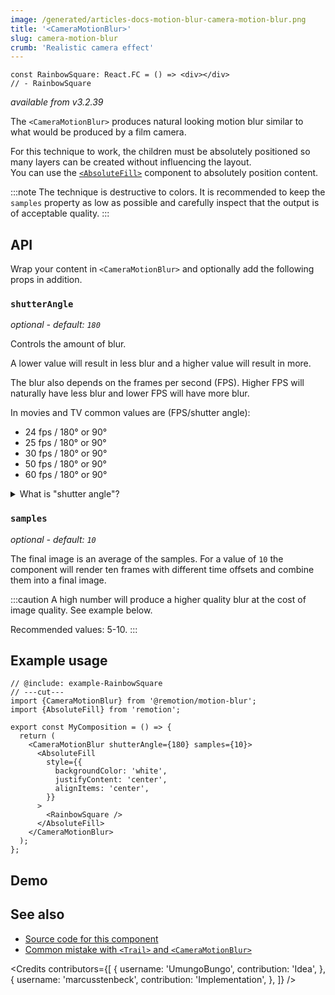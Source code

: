 ```yaml
---
image: /generated/articles-docs-motion-blur-camera-motion-blur.png
title: '<CameraMotionBlur>'
slug: camera-motion-blur
crumb: 'Realistic camera effect'
---
```



```twoslash include example
const RainbowSquare: React.FC = () => <div></div>
// - RainbowSquare
```

_available from v3.2.39_

The `<CameraMotionBlur>` produces natural looking motion blur similar to what would be produced by
a film camera.

For this technique to work, the children must be absolutely positioned so many layers can be created without influencing the layout.  
You can use the [`<AbsoluteFill>`](/docs/absolute-fill) component to absolutely position content.

:::note
The technique is destructive to colors. It is recommended to keep the `samples` property as low as
possible and carefully inspect that the output is of acceptable quality.
:::

## API

Wrap your content in `<CameraMotionBlur>` and optionally add the following props in addition.

### `shutterAngle`

_optional - default: `180`_

Controls the amount of blur.

A lower value will result in less blur and a higher value will result in more.

The blur also depends on the frames per second (FPS). Higher FPS will naturally have less blur and
lower FPS will have more blur.

In movies and TV common values are (FPS/shutter angle):

- 24 fps / 180&deg; or 90&deg;
- 25 fps / 180&deg; or 90&deg;
- 30 fps / 180&deg; or 90&deg;
- 50 fps / 180&deg; or 90&deg;
- 60 fps / 180&deg; or 90&deg;

<details>
<summary>What is "shutter angle"?
</summary>
Many analog film cameras use rotating discs with partial cut-outs to block or let light through to
expose the analog film. Zero degrees is equal to completely blocking the light, and 360 degrees is
the same as not blocking any light at all.

The most common values used in the film industry are 90 and 180 degrees. These values are the same
as what you've experienced in most movies.

Read more here: [Rotary disc shutter on Wikipedia](https://en.wikipedia.org/wiki/Rotary_disc_shutter)

</details>

### `samples`

_optional - default: `10`_

The final image is an average of the samples. For a value of `10` the component will render ten
frames with different time offsets and combine them into a final image.

:::caution
A high number will produce a higher quality blur at the cost of image quality. See example below.

Recommended values: 5-10.
:::

## Example usage

```tsx twoslash
// @include: example-RainbowSquare
// ---cut---
import {CameraMotionBlur} from '@remotion/motion-blur';
import {AbsoluteFill} from 'remotion';

export const MyComposition = () => {
  return (
    <CameraMotionBlur shutterAngle={180} samples={10}>
      <AbsoluteFill
        style={{
          backgroundColor: 'white',
          justifyContent: 'center',
          alignItems: 'center',
        }}
      >
        <RainbowSquare />
      </AbsoluteFill>
    </CameraMotionBlur>
  );
};
```

## Demo

<CameraMotionBlurExample />

## See also

- [Source code for this component](https://github.com/remotion-dev/remotion/blob/main/packages/motion-blur/src/CameraMotionBlur.tsx)
- [Common mistake with `<Trail>` and `<CameraMotionBlur>`](/docs/motion-blur/common-mistake)

<Credits
  contributors={[
    {
      username: 'UmungoBungo',
      contribution: 'Idea',
    },
    {
      username: 'marcusstenbeck',
      contribution: 'Implementation',
    },
  ]}
/>

